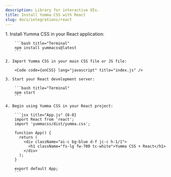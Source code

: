 ```yaml
---
description: Library for interactive UIs.
title: Install Yumma CSS with React
slug: docs/integrations/react
---
```




<Steps>
    1. Install Yumma CSS in your React application:

        ```bash title="Terminal"
        npm install yummacss@latest
        ```

    2. Import Yumma CSS in your main CSS file or JS file:

        <Code code={onCSS} lang="javascript" title="index.js" />

    3. Start your React development server:

        ```bash title="Terminal"
        npm start
        ```

    4. Begin using Yumma CSS in your React project:

        ```jsx title="App.js" {6-8}
        import React from 'react';
        import 'yummacss/dist/yumma.css';

        function App() {
          return (
            <div className="ai-c bg-blue d-f jc-c h-1/1">
              <h1 className="fs-lg fw-700 tc-white">Yumma CSS + React</h1>
            </div>
          );
        }

        export default App;
        ```

</Steps>
